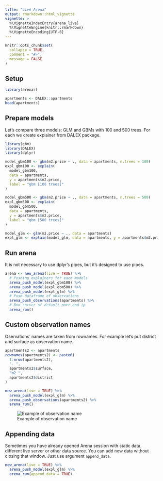 ```yaml
---
title: "Live Arena"
output: rmarkdown::html_vignette
vignette: >
  %\VignetteIndexEntry{arena_live}
  %\VignetteEngine{knitr::rmarkdown}
  %\VignetteEncoding{UTF-8}
---
```


```r
knitr::opts_chunk$set(
  collapse = TRUE,
  comment = "#>",
  message = FALSE
)
```

## Setup
```r
library(arenar)

apartments <- DALEX::apartments
head(apartments)
```

## Prepare models
Let's compare three models: GLM and GBMs with 100 and 500 trees. For each we
create explainer from DALEX package.
```r
library(gbm)
library(DALEX)
library(dplyr)

model_gbm100 <- gbm(m2.price ~ ., data = apartments, n.trees = 100)
expl_gbm100 <- explain(
  model_gbm100,
  data = apartments,
  y = apartments$m2.price,
  label = "gbm [100 trees]"
)

model_gbm500 <- gbm(m2.price ~ ., data = apartments, n.trees = 500)
expl_gbm500 <- explain(
  model_gbm500,
  data = apartments,
  y = apartments$m2.price,
  label = "gbm [500 trees]"
)

model_glm <- glm(m2.price ~ ., data = apartments)
expl_glm <- explain(model_glm, data = apartments, y = apartments$m2.price)
```

## Run arena
It is not necessary to use dplyr's pipes, but it's designed to use pipes.
```r
arena <- new_arena(live = TRUE) %>%
  # Pushing explainers for each models
  arena_push_model(expl_gbm100) %>%
  arena_push_model(expl_gbm500) %>%
  arena_push_model(expl_glm) %>%
  # Push dataframe of observations
  arena_push_observations(apartments) %>%
  # Run server of default port and ip
  arena_run()
```

## Custom observation names
Oservations' names are taken from rownames. For example let's put district and
surface as observation name.
```r
apartments2 <- apartments
rownames(apartments2) <- paste0(
  1:nrow(apartments2),
  ". ",
  apartments2$surface,
  "m2 ",
  apartments2$district
)

new_arena(live = TRUE) %>%
  arena_push_model(expl_glm) %>%
  arena_push_observations(apartments2) %>%
  arena_run()
```
![Example of observation name](./custom_observation.png)

## Appending data
Sometimes you have already opened Arena session with static data, different live
server or other data source. You can add new data without closing that window.
Just use argument `append_data`.
```r
new_arena(live = TRUE) %>%
  arena_push_model(expl_glm) %>%
  arena_run(append_data = TRUE)
```

